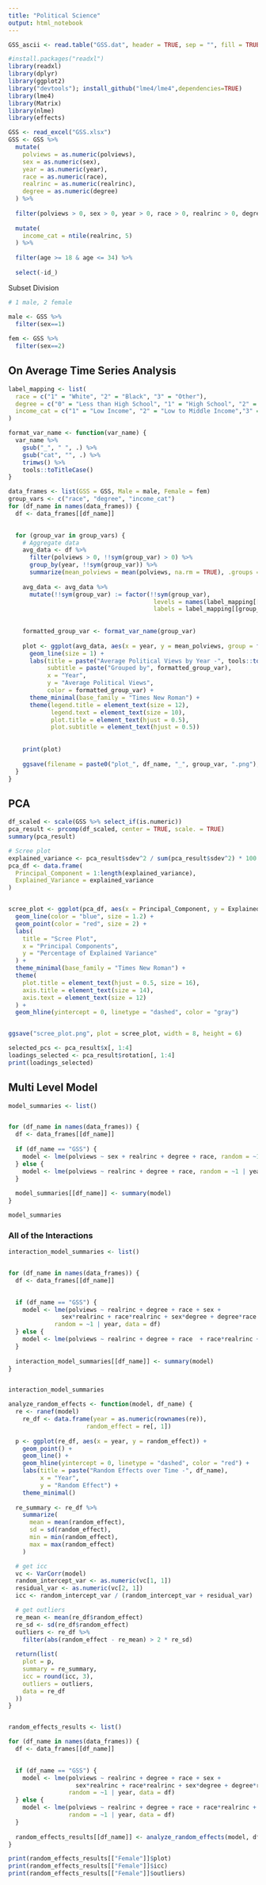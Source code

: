 ```yaml
---
title: "Political Science"
output: html_notebook
---
```



```r
GSS_ascii <- read.table("GSS.dat", header = TRUE, sep = "", fill = TRUE)

```


```r
#install.packages("readxl")
library(readxl)
library(dplyr)
library(ggplot2)
library("devtools"); install_github("lme4/lme4",dependencies=TRUE)
library(lme4)
library(Matrix)
library(nlme)
library(effects)
```

```r
GSS <- read_excel("GSS.xlsx")  
GSS <- GSS %>%
  mutate(
    polviews = as.numeric(polviews),
    sex = as.numeric(sex),
    year = as.numeric(year),
    race = as.numeric(race),
    realrinc = as.numeric(realrinc),
    degree = as.numeric(degree)
  ) %>%
  
  filter(polviews > 0, sex > 0, year > 0, race > 0, realrinc > 0, degree > -1) %>%
  
  mutate(
    income_cat = ntile(realrinc, 5)  
  ) %>%
  
  filter(age >= 18 & age <= 34) %>%
  
  select(-id_)

```

Subset Division
```r
# 1 male, 2 female 

male <- GSS %>% 
  filter(sex==1) 
  
fem <- GSS %>% 
  filter(sex==2) 
```

## On Average Time Series Analysis 

```r
label_mapping <- list(
  race = c("1" = "White", "2" = "Black", "3" = "Other"),
  degree = c("0" = "Less than High School", "1" = "High School", "2" = "Associate/ Junior College", "3" = "Bachelor's", "4"= "Graduate"),
  income_cat = c("1" = "Low Income", "2" = "Low to Middle Income","3" = "Middle Income", "4" = "Middle to High Income", "5" = "High Income")
)

```

```r
format_var_name <- function(var_name) {
  var_name %>%
    gsub("_", " ", .) %>%  
    gsub("cat", "", .) %>%  
    trimws() %>%  
    tools::toTitleCase()  
}

data_frames <- list(GSS = GSS, Male = male, Female = fem)
group_vars <- c("race", "degree", "income_cat")
for (df_name in names(data_frames)) {
  df <- data_frames[[df_name]]
  

  for (group_var in group_vars) {   
    # Aggregate data 
    avg_data <- df %>%
      filter(polviews > 0, !!sym(group_var) > 0) %>%
      group_by(year, !!sym(group_var)) %>%
      summarize(mean_polviews = mean(polviews, na.rm = TRUE), .groups = "drop") 
    
    avg_data <- avg_data %>%
      mutate(!!sym(group_var) := factor(!!sym(group_var), 
                                         levels = names(label_mapping[[group_var]]), 
                                         labels = label_mapping[[group_var]]))
    
    
    formatted_group_var <- format_var_name(group_var)
    
    plot <- ggplot(avg_data, aes(x = year, y = mean_polviews, group = factor(!!sym(group_var)), color = factor(!!sym(group_var)))) +
      geom_line(size = 1) + 
      labs(title = paste("Average Political Views by Year -", tools::toTitleCase(df_name)),
           subtitle = paste("Grouped by", formatted_group_var),
           x = "Year", 
           y = "Average Political Views", 
           color = formatted_group_var) +
      theme_minimal(base_family = "Times New Roman") +
      theme(legend.title = element_text(size = 12),
            legend.text = element_text(size = 10),
            plot.title = element_text(hjust = 0.5),
            plot.subtitle = element_text(hjust = 0.5))
    
   
    print(plot)
    
    ggsave(filename = paste0("plot_", df_name, "_", group_var, ".png"), plot = plot, width = 10, height = 6)
  }
}
```

## PCA
```r
df_scaled <- scale(GSS %>% select_if(is.numeric))  
pca_result <- prcomp(df_scaled, center = TRUE, scale. = TRUE)
summary(pca_result)

```
```r
# Scree plot
explained_variance <- pca_result$sdev^2 / sum(pca_result$sdev^2) * 100
pca_df <- data.frame(
  Principal_Component = 1:length(explained_variance),
  Explained_Variance = explained_variance
)


scree_plot <- ggplot(pca_df, aes(x = Principal_Component, y = Explained_Variance)) +
  geom_line(color = "blue", size = 1.2) +
  geom_point(color = "red", size = 2) +
  labs(
    title = "Scree Plot",
    x = "Principal Components",
    y = "Percentage of Explained Variance"
  ) +
  theme_minimal(base_family = "Times New Roman") +
  theme(
    plot.title = element_text(hjust = 0.5, size = 16),
    axis.title = element_text(size = 14),
    axis.text = element_text(size = 12)
  ) +
  geom_hline(yintercept = 0, linetype = "dashed", color = "gray")


ggsave("scree_plot.png", plot = scree_plot, width = 8, height = 6)
```

```r
selected_pcs <- pca_result$x[, 1:4]  
loadings_selected <- pca_result$rotation[, 1:4] 
print(loadings_selected)

```

## Multi Level Model


```r
model_summaries <- list()


for (df_name in names(data_frames)) {
  df <- data_frames[[df_name]]
  
  if (df_name == "GSS") {
    model <- lme(polviews ~ sex + realrinc + degree + race, random = ~1 | year, data = df)
  } else {
    model <- lme(polviews ~ realrinc + degree + race, random = ~1 | year, data = df)
  }
  
  model_summaries[[df_name]] <- summary(model)
}

model_summaries
```

### All of the Interactions 
```r
interaction_model_summaries <- list()


for (df_name in names(data_frames)) {
  df <- data_frames[[df_name]]
  

  if (df_name == "GSS") {
    model <- lme(polviews ~ realrinc + degree + race + sex + 
               sex*realrinc + race*realrinc + sex*degree + degree*race + realrinc*degree, 
             random = ~1 | year, data = df)
  } else {
    model <- lme(polviews ~ realrinc + degree + race  + race*realrinc + degree*race + realrinc*degree, random = ~1 | year, data = df)
  }
  
  interaction_model_summaries[[df_name]] <- summary(model)
}


interaction_model_summaries
```

```r
analyze_random_effects <- function(model, df_name) {
  re <- ranef(model)
    re_df <- data.frame(year = as.numeric(rownames(re)),
                      random_effect = re[, 1])
  
  p <- ggplot(re_df, aes(x = year, y = random_effect)) +
    geom_point() +
    geom_line() +
    geom_hline(yintercept = 0, linetype = "dashed", color = "red") +
    labs(title = paste("Random Effects over Time -", df_name),
         x = "Year",
         y = "Random Effect") +
    theme_minimal()
  
  re_summary <- re_df %>%
    summarize(
      mean = mean(random_effect),
      sd = sd(random_effect),
      min = min(random_effect),
      max = max(random_effect)
    )

  # get icc
  vc <- VarCorr(model)
  random_intercept_var <- as.numeric(vc[1, 1])
  residual_var <- as.numeric(vc[2, 1])
  icc <- random_intercept_var / (random_intercept_var + residual_var)

  # get outliers
  re_mean <- mean(re_df$random_effect)
  re_sd <- sd(re_df$random_effect)
  outliers <- re_df %>%
    filter(abs(random_effect - re_mean) > 2 * re_sd)
  
  return(list(
    plot = p,
    summary = re_summary,
    icc = round(icc, 3),
    outliers = outliers,
    data = re_df
  ))
}


random_effects_results <- list()

for (df_name in names(data_frames)) {
  df <- data_frames[[df_name]]
  

  if (df_name == "GSS") {
    model <- lme(polviews ~ realrinc + degree + race + sex + 
                   sex*realrinc + race*realrinc + sex*degree + degree*race + realrinc*degree, 
                 random = ~1 | year, data = df)
  } else {
    model <- lme(polviews ~ realrinc + degree + race + race*realrinc + degree*race + realrinc*degree, 
                 random = ~1 | year, data = df)
  }
  
  random_effects_results[[df_name]] <- analyze_random_effects(model, df_name)
}
```


```r
print(random_effects_results[["Female"]]$plot)
print(random_effects_results[["Female"]]$icc)
print(random_effects_results[["Female"]]$outliers)
```

